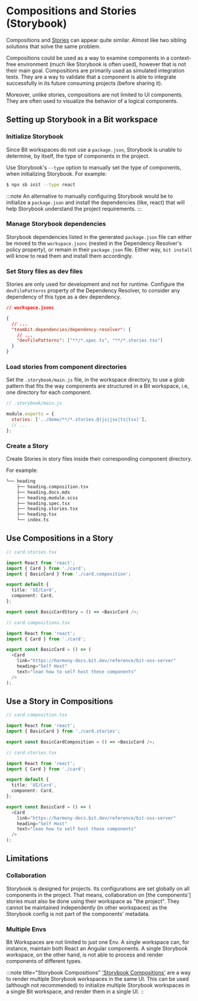 # Compositions and Stories (Storybook)

Compositions and [Stories](https://storybook.js.org/docs/react/get-started/whats-a-story) can appear quite similar. Almost like two sibling solutions that solve the same problem.

Compositions could be used as a way to examine components in a context-free environment (much like Storybook is often used), however that is not their main goal.
Compositions are primarily used as simulated integration tests. They are a way to validate that a component is able to integrate successfully in its future consuming projects (before sharing it).

Moreover, unlike stories, compositions are not limited to UI components. They are often used to visualize the behavior of a logical components.

## Setting up Storybook in a Bit workspace

### Initialize Storybook

Since Bit workspaces do not use a `package.json`, Storybook is unable to determine, by itself, the type of components in the project.

Use Storybook's `--type` option to manually set the type of components, when initializing Storybook. For example:

```bash title="Example: Initializing SB for React"
$ npx sb init --type react
```

:::note
An alternative to manually configuring Storybook would be to initialize a `package.json` and install the dependencies (like, react) that will help Storybook understand the project requirements.
:::

### Manage Storybook dependencies

Storybook dependencies listed in the generated `package.json` file can either be moved to the `workspace.jsonc` (nested in the Dependency Resolver's policy property), or remain in their `package.json` file. Either way, `bit install` will know to read them and install them accordingly.

### Set Story files as dev files

Stories are only used for development and not for runtime. Configure the `devFilePatterns` property of the Dependency Resolver, to consider any dependency of this type as a dev dependency.

```json title="workspace.jsonc"
// workspace.jsonc

{
  // ...
  "teambit.dependencies/dependency-resolver": {
    // ...
    "devFilePatterns": ["**/*.spec.ts", "**/*.stories.tsx"]
  }
}
```

### Load stories from component directories

Set the `.storybook/main.js` file, in the workspace directory, to use a glob pattern that fits the way components are structured in a Bit workspace, i.e, one directory for each component.

```js title=".storybook/main.js"
// .storybook/main.js

module.exports = {
  stories: ['../demo/**/*.stories.@(js|jsx|ts|tsx)'],
  // ...
};
```

### Create a Story

Create Stories in story files inside their corresponding component directory.

For example:

```bash
└── heading
    ├── heading.composition.tsx
    ├── heading.docs.mdx
    ├── heading.module.scss
    ├── heading.spec.tsx
    ├── heading.stories.tsx
    ├── heading.tsx
    └── index.ts
```

## Use Compositions in a Story

```ts title="card.stories.tsx"
// card.stories.tsx

import React from 'react';
import { Card } from './card';
import { BasicCard } from './card.composition';

export default {
  title: 'UI/Card',
  component: Card,
};

export const BasicCardStory = () => <BasicCard />;
```

```ts title="card.compositions.tsx"
// card.compositions.tsx

import React from 'react';
import { Card } from './card';

export const BasicCard = () => (
  <Card
    link="https://harmony-docs.bit.dev/reference/bit-oss-server"
    heading="Self Host"
    text="lean how to self host these components"
  />
);
```

## Use a Story in Compositions

```ts title="card.composition.tsx"
// card.composition.tsx

import React from 'react';
import { BasicCard } from './card.stories';

export const BasicCardComposition = () => <BasicCard />;
```

```ts title="card.stories.tsx"
// card.stories.tsx

import React from 'react';
import { Card } from './card';

export default {
  title: 'UI/Card',
  component: Card,
};

export const BasicCard = () => (
  <Card
    link="https://harmony-docs.bit.dev/reference/bit-oss-server"
    heading="Self Host"
    text="lean how to self host these components"
  />
);
```

## Limitations

### Collaboration

Storybook is designed for projects. Its configurations are set globally on all components in the project.
That means, collaboration on [the components'] stories must also be done using their workspace as "the project". They cannot be maintained independently (in other workspaces) as the Storybook config is not part of the components' metadata.

### Multiple Envs

Bit Workspaces are not limited to just one Env. A single workspace can, for instance, maintain both React an Angular components. A single Storybook workspace, on the other hand, is not able to process and render components of different types.

:::note title="Storybook Compositions"
['Storybook Compositions'](https://storybook.js.org/docs/react/workflows/storybook-composition) are a way to render multiple Storybook workspaces in the same UI. This can be used (although not recommended) to initialize multiple Storybook workspaces in a single Bit workspace, and render them in a single UI.
::
